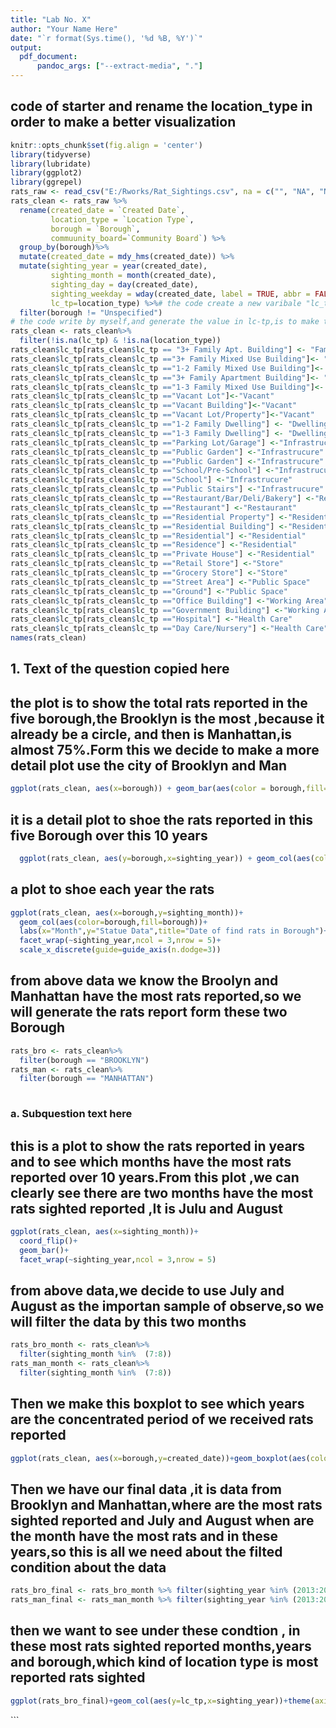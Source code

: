 ---
title: "Lab No. X"
author: "Your Name Here"
date: "`r format(Sys.time(), '%d %B, %Y')`"
output: 
  pdf_document:
      pandoc_args: ["--extract-media", "."]
---
## code of starter and rename the location_type in order to make a better visualization
```{r setup, echo=FALSE}
knitr::opts_chunk$set(fig.align = 'center')
library(tidyverse)
library(lubridate)
library(ggplot2)
library(ggrepel)
rats_raw <- read_csv("E:/Rworks/Rat_Sightings.csv", na = c("", "NA", "N/A"))
rats_clean <- rats_raw %>%
  rename(created_date = `Created Date`,
         location_type = `Location Type`,
         borough = `Borough`,
         commuunity_board=`Community Board`) %>%
  group_by(borough)%>%
  mutate(created_date = mdy_hms(created_date)) %>%
  mutate(sighting_year = year(created_date),
         sighting_month = month(created_date),
         sighting_day = day(created_date),
         sighting_weekday = wday(created_date, label = TRUE, abbr = FALSE),
         lc_tp=location_type) %>%# the code create a new varibale "lc_tp" that is same as location_type
  filter(borough != "Unspecified")
# the code write by myself,and generate the value in lc-tp,is to make the people more easier to read this thing
rats_clean <- rats_clean%>%
  filter(!is.na(lc_tp) & !is.na(location_type))
rats_clean$lc_tp[rats_clean$lc_tp == "3+ Family Apt. Building"] <- "Family Building"
rats_clean$lc_tp[rats_clean$lc_tp =="3+ Family Mixed Use Building"]<- "Family Building"
rats_clean$lc_tp[rats_clean$lc_tp =="1-2 Family Mixed Use Building"]<- "Family Building"
rats_clean$lc_tp[rats_clean$lc_tp =="3+ Family Apartment Building"]<- "Family Building"
rats_clean$lc_tp[rats_clean$lc_tp =="1-3 Family Mixed Use Building"]<- "Family Building"
rats_clean$lc_tp[rats_clean$lc_tp =="Vacant Lot"]<-"Vacant"
rats_clean$lc_tp[rats_clean$lc_tp =="Vacant Building"]<-"Vacant"
rats_clean$lc_tp[rats_clean$lc_tp =="Vacant Lot/Property"]<-"Vacant"
rats_clean$lc_tp[rats_clean$lc_tp =="1-2 Family Dwelling"] <- "Dwelling"
rats_clean$lc_tp[rats_clean$lc_tp =="1-3 Family Dwelling"] <- "Dwelling"
rats_clean$lc_tp[rats_clean$lc_tp =="Parking Lot/Garage"] <-"Infrastrucure"
rats_clean$lc_tp[rats_clean$lc_tp =="Public Garden"] <-"Infrastrucure"
rats_clean$lc_tp[rats_clean$lc_tp =="Public Garden"] <-"Infrastrucure"
rats_clean$lc_tp[rats_clean$lc_tp =="School/Pre-School"] <-"Infrastrucure"
rats_clean$lc_tp[rats_clean$lc_tp =="School"] <-"Infrastrucure"
rats_clean$lc_tp[rats_clean$lc_tp =="Public Stairs"] <-"Infrastrucure"
rats_clean$lc_tp[rats_clean$lc_tp =="Restaurant/Bar/Deli/Bakery"] <-"Restaurant"
rats_clean$lc_tp[rats_clean$lc_tp =="Restaurant"] <-"Restaurant"
rats_clean$lc_tp[rats_clean$lc_tp =="Residential Property"] <-"Residential"
rats_clean$lc_tp[rats_clean$lc_tp =="Residential Building"] <-"Residential"
rats_clean$lc_tp[rats_clean$lc_tp =="Residential"] <-"Residential"
rats_clean$lc_tp[rats_clean$lc_tp =="Residence"] <-"Residential"
rats_clean$lc_tp[rats_clean$lc_tp =="Private House"] <-"Residential"
rats_clean$lc_tp[rats_clean$lc_tp =="Retail Store"] <-"Store"
rats_clean$lc_tp[rats_clean$lc_tp =="Grocery Store"] <-"Store"
rats_clean$lc_tp[rats_clean$lc_tp =="Street Area"] <-"Public Space"
rats_clean$lc_tp[rats_clean$lc_tp =="Ground"] <-"Public Space"
rats_clean$lc_tp[rats_clean$lc_tp =="Office Building"] <-"Working Area"
rats_clean$lc_tp[rats_clean$lc_tp =="Government Building"] <-"Working Area"
rats_clean$lc_tp[rats_clean$lc_tp =="Hospital"] <-"Health Care"
rats_clean$lc_tp[rats_clean$lc_tp =="Day Care/Nursery"] <-"Health Care"
names(rats_clean)
```

## 1. Text of the question copied here

## the plot is to show the total rats reported in the five borough,the Brooklyn is the most ,because it already be a circle, and then is Manhattan,is almost 75%.Form this we decide to make a more detail plot use the city of Brooklyn and Man

```{r plot1, echo=FALSE}
ggplot(rats_clean, aes(x=borough)) + geom_bar(aes(color = borough,fill=borough),width = 0.5)+ coord_polar("y", start=0)
```
## it  is a detail plot to shoe the rats reported in this five Borough over this 10 years
```{r plot1 part2, height=12,fig.width=12,echo=FALSE}
  ggplot(rats_clean, aes(y=borough,x=sighting_year)) + geom_col(aes(color = borough,fill=borough),width = 0.5)+facet_wrap(~sighting_year,ncol = 3,nrow = 5)
```

## a plot to shoe each year the rats
```{r part6, echo=FALSE}
ggplot(rats_clean, aes(x=borough,y=sighting_month))+ 
  geom_col(aes(color=borough,fill=borough))+
  labs(x="Month",y="Statue Data",title="Date of find rats in Borough")+
  facet_wrap(~sighting_year,ncol = 3,nrow = 5)+
  scale_x_discrete(guide=guide_axis(n.dodge=3))
```

## from above data we know the Broolyn and Manhattan have the most rats reported,so we will generate the rats report form these two Borough
```{r datafilter}
rats_bro <- rats_clean%>%
  filter(borough == "BROOKLYN")
rats_man <- rats_clean%>%
  filter(borough == "MANHATTAN")
  
```

### a. Subquestion text here
## this is a plot to show the rats reported in years and to see which months have the most rats reported over 10 years.From this plot ,we can clearly see there are two months have the most rats sighted reported ,It is Julu and August
```{r q2,fig.height=12,fig.width=12, echo=FALSE}
ggplot(rats_clean, aes(x=sighting_month))+
  coord_flip()+ 
  geom_bar()+
  facet_wrap(~sighting_year,ncol = 3,nrow = 5)
```
## from above data,we decide to use  July and August as the importan sample of observe,so we will filter the data by this two months
```{r datafilter2}
rats_bro_month <- rats_clean%>%
  filter(sighting_month %in%  (7:8))
rats_man_month <- rats_clean%>%
  filter(sighting_month %in%  (7:8))
```



## Then we make this boxplot to see which years are the concentrated period of we received rats reported
```{r part3, echo=FALSE}
ggplot(rats_clean, aes(x=borough,y=created_date))+geom_boxplot(aes(color=borough))+labs(x="Borough",y="Find Date",title="Date of find rats in Borough")
```
## Then we have our final data ,it is data from Brooklyn and Manhattan,where are the most rats sighted reported and July and August when are the month have the most rats and in these years,so this is all we need about the filted condition about the data
```{r filter2}
rats_bro_final <- rats_bro_month %>% filter(sighting_year %in% (2013:2019) )
rats_man_final <- rats_man_month %>% filter(sighting_year %in% (2013:2019) )
```

## then we want to see under these condtion  , in these most rats sighted reported months,years and borough,which kind of location type is most reported rats sighted
```{r plot,fig.height=12,fig.width=12, echo=FALSE}
ggplot(rats_bro_final)+geom_col(aes(y=lc_tp,x=sighting_year))+theme(axis.text.x = element_text(angle = 90, vjust = 0.5, hjust=1))+scale_fill_distiller(palette = "Blues")
```


```